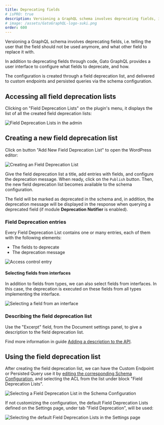```yaml
---
title: Deprecating fields
# isPRO: true
description: Versioning a GraphQL schema involves deprecating fields, i.e. telling the user that the field should not be used anymore, and what other field to replace it with.
# image: /assets/GatoGraphQL-logo-suki.png
order: 600
---
```


Versioning a GraphQL schema involves deprecating fields, i.e. telling the user that the field should not be used anymore, and what other field to replace it with.

In addition to deprecating fields through code, Gato GraphQL provides a user interface to configure what fields to deprecate, and how.

The configuration is created through a field deprecation list, and delivered to custom endpoints and persisted queries via the schema configuration.

## Accessing all field deprecation lists

Clicking on "Field Deprecation Lists" on the plugin's menu, it displays the list of all the created field deprecation lists:

<div class="img-width-1024" markdown="1">

![Field Deprecation Lists in the admin](/assets/guides/upstream-pro/field-deprecation-lists.png "Field Deprecation Lists in the admin")

</div>

## Creating a new field deprecation list

Click on button "Add New Field Deprecation List" to open the WordPress editor:

![Creating an Field Deprecation List](/assets/guides/upstream-pro/field-deprecation-list.png "Creating an Field Deprecation List")

Give the field deprecation list a title, add entries with fields, and configure the deprecation message. When ready, click on the `Publish` button. Then, the new field deprecation list becomes available to the schema configuration.

The field will be marked as deprecated in the schema and, in addition, the deprecation message will be displayed in the response when querying a deprecated field (if module **Deprecation Notifier** is enabled).

### Field Deprecation entries

Every Field Deprecation List contains one or many entries, each of them with the following elements:

- The fields to deprecate
- The deprecation message

![Access control entry](/assets/guides/upstream-pro/field-deprecation-entry.png "Access control entry")

#### Selecting fields from interfaces

In addition to fields from types, we can also select fields from interfaces. In this case, the deprecation is executed on these fields from all types implementing the interface.

<div class="img-width-430" markdown="1">

![Selecting a field from an interface](/assets/guides/upstream/selecting-field-from-interface.png "Selecting a field from an interface")

</div>

### Describing the field deprecation list

Use the "Excerpt" field, from the Document settings panel, to give a description to the field deprecation list.

Find more information in guide [Adding a description to the API](../../config/adding-a-description-to-the-api/).

## Using the field deprecation list

After creating the field deprecation list, we can have the Custom Endpoint or Persisted Query use it by [editing the corresponding Schema Configuration](../../use/creating-a-schema-configuration/), and selecting the ACL from the list under block "Field Deprecation Lists".

![Selecting a Field Deprecation List in the Schema Configuration](/assets/guides/upstream-pro/schema-config-field-deprecation-lists.png "Selecting a Field Deprecation List in the Schema Configuration")

If not customizing the configuration, the default Field Deprecation Lists defined on the Settings page, under tab "Field Deprecation", will be used:

![Selecting the default Field Deprecation Lists in the Settings page](/assets/guides/upstream-pro/settings-field-deprecation-lists.png "Selecting the default Field Deprecation Lists in the Settings page")
